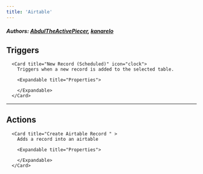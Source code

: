 ```yaml
---
title: 'Airtable'
---
```


##### Authors: [AbdulTheActivePiecer](https://github.com/AbdulTheActivePiecer), [kanarelo](https://github.com/kanarelo)


## Triggers


      <Card title="New Record (Scheduled)" icon="clock">
        Triggers when a new record is added to the selected table.

        <Expandable title="Properties">
          
<ResponseField name="Base" required type="Dropdown">

</ResponseField>
            
<ResponseField name="Table" required type="Dropdown">

</ResponseField>
              
        </Expandable>
      </Card>
  

---

## Actions


      <Card title="Create Airtable Record " >
        Adds a record into an airtable

        <Expandable title="Properties">
          
<ResponseField name="Base" required type="Dropdown">

</ResponseField>
            
<ResponseField name="Table" required type="Dropdown">

</ResponseField>
            
<ResponseField name="Table" required type="Dynamic">

</ResponseField>
              
        </Expandable>
      </Card>
  
